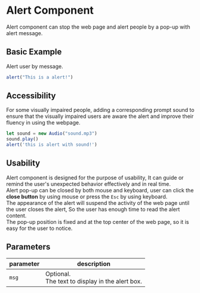 # Alert Component

Alert component can stop the web page and alert people by a pop-up with alert message.

## Basic Example
Alert user by message.
```js filename="alert.js" copy
alert("This is a alert!")
```

<DefaultAlert />

## Accessibility
For some visually impaired people, adding a corresponding prompt sound to ensure that the visually impaired users are aware the alert and improve their fluency in using the webpage.
```js filename="alertWithSound.js" copy
let sound = new Audio("sound.mp3")
sound.play()
alert('this is alert with sound!')
```

<SoundAlert />

## Usability
Alert component is designed for the purpose of usability, It can guide or remind the user's unexpected behavior effectively and in real time. <br />
Alert pop-up can be closed by both mouse and keyboard, user can click the **close button** by using mouse or press the `Esc` by using keyboard.<br />
The appearance of the alert will suspend the activity of the web page until the user closes the alert, So the user has enough time to read the alert content.<br />
The pop-up position is fixed and at the top center of the web page, so it is easy for the user to notice.


## Parameters
| parameter | description                                           |
|-----------|-------------------------------------------------------|
| `msg`     | Optional.  <br/>The text to display in the alert box. |




